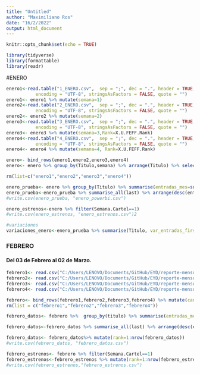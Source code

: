 ```yaml
---
title: "Untitled"
author: "Maximiliano Ros"
date: "16/2/2022"
output: html_document
---
```


```r
knitr::opts_chunk$set(echo = TRUE)
```

```r
library(tidyverse)
library(formattable)
library(readr)
```

#ENERO
```r
enero1<-read.table("1_ENERO.csv",  sep = ";", dec = ".", header = TRUE,
           encoding = "UTF-8", stringsAsFactors = FALSE, quote = "")
enero1<- enero1 %>% mutate(semana=1)
enero2<-read.table("2_ENERO.csv",  sep = ";", dec = ".", header = TRUE,
           encoding = "UTF-8", stringsAsFactors = FALSE, quote = "")
enero2<- enero2 %>% mutate(semana=2)
enero3<-read.table("3_ENERO.csv",  sep = ";", dec = ".", header = TRUE,
           encoding = "UTF-8", stringsAsFactors = FALSE, quote = "")
enero3<- enero3 %>% mutate(semana=3,Rank=X.U.FEFF.Rank)
enero4<-read.table("4_ENERO.csv",  sep = ";", dec = ".", header = TRUE,
           encoding = "UTF-8", stringsAsFactors = FALSE, quote = "")
enero4<- enero4 %>% mutate(semana=4, Rank=X.U.FEFF.Rank)

enero<- bind_rows(enero1,enero2,enero3,enero4)
enero<- enero %>% group_by(Titulo,semana) %>% arrange(Titulo) %>% select(-c(Entradas.Total,X.U.FEFF.Rank))

rm(list=c("enero1","enero2","enero3","enero4"))
```




```r
enero_prueba<- enero %>% group_by(Titulo) %>% summarise(entradas_mes=sum(Espec..Semana), entradas_ult_semana=last(Espec..Semana),entradas_semama_anterio=lag(Espec..Semana), entradas_first_semana= first(Espec..Semana),semanas_total=max(Semana.Cartel),semanas_mes=sum(cantidad),pais, region,tipo, pantallas_max=max(Pantallas),pantallas_mes=sum(Pantallas), cantidad=1, mes="ENERO")
enero_prueba<-enero_prueba %>% summarise_all(last) %>% arrange(desc(entradas_mes))
#write.csv(enero_prueba, "enero_powerbi.csv")

enero_estrenos<-enero %>% filter(Semana.Cartel==1)
#write.csv(enero_estrenos, "enero_estrenos.csv")2
```

```r
#variaciones
variaciones_enero<-enero_prueba %>% summarise(Titulo, var_entradas_first_last=percent((entradas_ult_semana-entradas_first_semana)/entradas_first_semana), entradas_first_semana,entradas_ult_semana)
```




### FEBRERO ###
#### Del 03 de Febrero al 02 de Marzo. 

```r
febrero1<- read.csv("C:/Users/LENOVO/Documents/GitHub/EYD/reporte-mensual-cine-argentina/febrero/1.FEBRERO_02_09.csv", sep=";")
febrero2<- read.csv("C:/Users/LENOVO/Documents/GitHub/EYD/reporte-mensual-cine-argentina/febrero/2.FEBRERO_10_16.csv", sep=";")
febrero3<- read.csv("C:/Users/LENOVO/Documents/GitHub/EYD/reporte-mensual-cine-argentina/febrero/3.FEBRERO_17_23.csv", sep=";")
febrero4<- read.csv("C:/Users/LENOVO/Documents/GitHub/EYD/reporte-mensual-cine-argentina/febrero/4.FEBRERO_24_02.csv", sep=";")

febrero<- bind_rows(febrero1,febrero2,febrero3,febrero4) %>% mutate(cantidad=1)
rm(list = c("febrero1","febrero2","febrero3","febrero4"))
```

```r
febrero_datos<- febrero %>%  group_by(titulo) %>% summarise(entradas_mes=sum(Espec..Semana), entradas_ult_semana=last(Espec..Semana),entradas_semama_anterio=lag(Espec..Semana), entradas_first_semana= first(Espec..Semana),semanas_total=max(Semana.Cartel),pais, region,tipo, pantallas_max=max(Pantallas),pantallas_mes=sum(Pantallas), cantidad=1, mes="FEBRERO",semanas_mes=sum(cantidad))

febrero_datos<-febrero_datos %>% summarise_all(last) %>% arrange(desc(entradas_mes)) 

febrero_datos<- febrero_datos%>% mutate(rank=1:nrow(febrero_datos))
#write.csv(febrero_datos, "febrero_datos.csv")

febrero_estrenos<- febrero %>% filter(Semana.Cartel==1)
febrero_estrenos<-febrero_estrenos %>% mutate(rank=1:nrow(febrero_estrenos))
#write.csv(febrero_estrenos,"febrero_estrenos.csv")
```

```r

```




